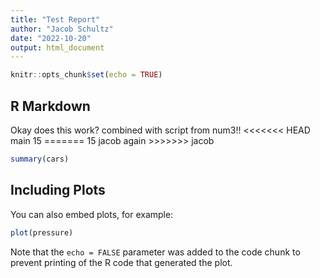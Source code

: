```yaml
---
title: "Test Report"
author: "Jacob Schultz"
date: "2022-10-20"
output: html_document
---
```


```r
knitr::opts_chunk$set(echo = TRUE)
```

## R Markdown
Okay does this work?
combined with script from num3!!
<<<<<<< HEAD
main 15
=======
15 jacob again
>>>>>>> jacob
```r
summary(cars)
```

## Including Plots

You can also embed plots, for example:

```r
plot(pressure)
```

Note that the `echo = FALSE` parameter was added to the code chunk to prevent printing of the R code that generated the plot.
